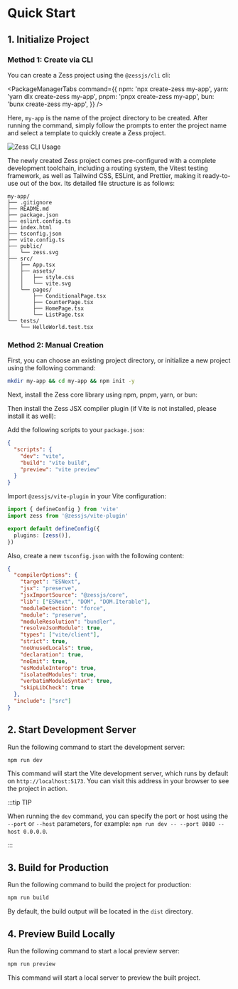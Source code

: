 # Quick Start


## 1. Initialize Project

### Method 1: Create via CLI

You can create a Zess project using the `@zessjs/cli` cli:

<PackageManagerTabs
  command={{
    npm: 'npx create-zess my-app',
    yarn: 'yarn dlx create-zess my-app',
    pnpm: 'pnpx create-zess my-app',
    bun: 'bunx create-zess my-app',
  }}
/>

Here, `my-app` is the name of the project directory to be created. After running the command, simply follow the prompts to enter the project name and select a template to quickly create a Zess project.

<img
  src="https://pic1.imgdb.cn/item/68d2c7b7c5157e1a882be39f.gif"
  alt="Zess CLI Usage"
/>

The newly created Zess project comes pre-configured with a complete development toolchain, including a routing system, the Vitest testing framework, as well as Tailwind CSS, ESLint, and Prettier, making it ready-to-use out of the box. Its detailed file structure is as follows:

```text
my-app/
├── .gitignore
├── README.md
├── package.json
├── eslint.config.ts
├── index.html
├── tsconfig.json
├── vite.config.ts
├── public/
│   └── zess.svg
├── src/
│   ├── App.tsx
│   ├── assets/
│   │   ├── style.css
│   │   └── vite.svg
│   └── pages/
│       ├── ConditionalPage.tsx
│       ├── CounterPage.tsx
│       ├── HomePage.tsx
│       └── ListPage.tsx
└── tests/
    └── HelloWorld.test.tsx
```

### Method 2: Manual Creation

First, you can choose an existing project directory, or initialize a new project using the following command:

```bash
mkdir my-app && cd my-app && npm init -y
```

Next, install the Zess core library using npm, pnpm, yarn, or bun:

<PackageManagerTabs command="install @zessjs/core" />

Then install the Zess JSX compiler plugin (if Vite is not installed, please install it as well):

<PackageManagerTabs command="install @zessjs/vite-plugin -D" />

Add the following scripts to your `package.json`:

```json
{
  "scripts": {
    "dev": "vite",
    "build": "vite build",
    "preview": "vite preview"
  }
}
```

Import `@zessjs/vite-plugin` in your Vite configuration:

```ts title="vite.config.ts"
import { defineConfig } from 'vite'
import zess from '@zessjs/vite-plugin'

export default defineConfig({
  plugins: [zess()],
})
```

Also, create a new `tsconfig.json` with the following content:

```json
{
  "compilerOptions": {
    "target": "ESNext",
    "jsx": "preserve",
    "jsxImportSource": "@zessjs/core",
    "lib": ["ESNext", "DOM", "DOM.Iterable"],
    "moduleDetection": "force",
    "module": "preserve",
    "moduleResolution": "bundler",
    "resolveJsonModule": true,
    "types": ["vite/client"],
    "strict": true,
    "noUnusedLocals": true,
    "declaration": true,
    "noEmit": true,
    "esModuleInterop": true,
    "isolatedModules": true,
    "verbatimModuleSyntax": true,
    "skipLibCheck": true
  },
  "include": ["src"]
}
```

## 2. Start Development Server

Run the following command to start the development server:

```bash
npm run dev
```

This command will start the Vite development server, which runs by default on `http://localhost:5173`. You can visit this address in your browser to see the project in action.

:::tip TIP

When running the `dev` command, you can specify the port or host using the `--port` or `--host` parameters, for example: `npm run dev -- --port 8080 --host 0.0.0.0`.

:::

## 3. Build for Production

Run the following command to build the project for production:

```bash
npm run build
```

By default, the build output will be located in the `dist` directory.

## 4. Preview Build Locally

Run the following command to start a local preview server:

```bash
npm run preview
```

This command will start a local server to preview the built project.
